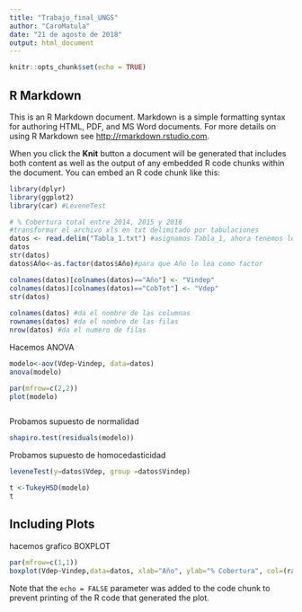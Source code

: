 ```yaml
---
title: "Trabajo_final_UNGS"
author: "CaroMatula"
date: "21 de agosto de 2018"
output: html_document
---
```


```r
knitr::opts_chunk$set(echo = TRUE)
```

## R Markdown

This is an R Markdown document. Markdown is a simple formatting syntax for authoring HTML, PDF, and MS Word documents. For more details on using R Markdown see <http://rmarkdown.rstudio.com>.

When you click the **Knit** button a document will be generated that includes both content as well as the output of any embedded R code chunks within the document. You can embed an R code chunk like this:

```r

library(dplyr)
library(ggplot2)
library(car) #LeveneTest

# % Cobertura total entre 2014, 2015 y 2016
#transformar el archivo xls en txt delimitado por tabulaciones
datos <- read.delim("Tabla_1.txt") #asignamos Tabla_1, ahora tenemos los datos en R
datos
str(datos)
datos$Año<-as.factor(datos$Año)#para que Año lo lea como factor

colnames(datos)[colnames(datos)=="Año"] <- "Vindep"
colnames(datos)[colnames(datos)=="CobTot"] <- "Vdep"
str(datos)
 
colnames(datos) #da el nombre de las columnas
rownames(datos) #da el nombre de las filas
nrow(datos) #da el numero de filas

```
Hacemos ANOVA
```r

modelo<-aov(Vdep~Vindep, data=datos)  
anova(modelo)

par(mfrow=c(2,2))
plot(modelo)



```
Probamos supuesto de normalidad
```r
shapiro.test(residuals(modelo))


```
Probamos supuesto de homocedasticidad
```r
leveneTest(y=datos$Vdep, group =datos$Vindep)
```

```r
t <-TukeyHSD(modelo)
t


```

## Including Plots
hacemos grafico BOXPLOT

```r
par(mfrow=c(1,1))
boxplot(Vdep~Vindep,data=datos, xlab="Año", ylab="% Cobertura", col=(rainbow(3)))


```

Note that the `echo = FALSE` parameter was added to the code chunk to prevent printing of the R code that generated the plot.
